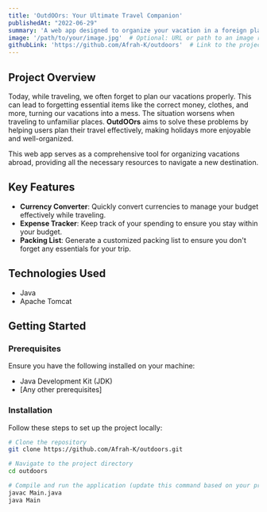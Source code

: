 ```yaml
---
title: 'OutdOOrs: Your Ultimate Travel Companion'
publishedAt: "2022-06-29"
summary: 'A web app designed to organize your vacation in a foreign place with essential tools like a currency converter, expense tracker, and packing list.'
image: '/path/to/your/image.jpg'  # Optional: URL or path to an image representing the project
githubLink: 'https://github.com/Afrah-K/outdoors'  # Link to the project's GitHub repository
---
```


## Project Overview

Today, while traveling, we often forget to plan our vacations properly. This can lead to forgetting essential items like the correct money, clothes, and more, turning our vacations into a mess. The situation worsens when traveling to unfamiliar places. **OutdOOrs** aims to solve these problems by helping users plan their travel effectively, making holidays more enjoyable and well-organized.

This web app serves as a comprehensive tool for organizing vacations abroad, providing all the necessary resources to navigate a new destination.

## Key Features

- **Currency Converter**: Quickly convert currencies to manage your budget effectively while traveling.
- **Expense Tracker**: Keep track of your spending to ensure you stay within your budget.
- **Packing List**: Generate a customized packing list to ensure you don't forget any essentials for your trip.

## Technologies Used

- Java
- Apache Tomcat

## Getting Started

### Prerequisites

Ensure you have the following installed on your machine:
- Java Development Kit (JDK)
- [Any other prerequisites]

### Installation

Follow these steps to set up the project locally:

```bash
# Clone the repository
git clone https://github.com/Afrah-K/outdoors.git

# Navigate to the project directory
cd outdoors

# Compile and run the application (update this command based on your project setup)
javac Main.java
java Main

